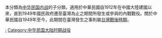 本分類為[[:Category:中华民国内战|中华民国内战]]的子分類，適用於中華民國自1912年在中國大陸建國以來，直到1949年國民政府遷至臺灣為止之期間所發生或參與的內戰戰役。關於中華民國自1949年至今，此期間在臺灣發生之事則屬[[:Category:台灣戰後時期|台灣戰後時期]]。

[[Category:中华民国内战|:]]
[[Category:中华民国大陆时期战役|Category:中华民国大陆时期战役]]